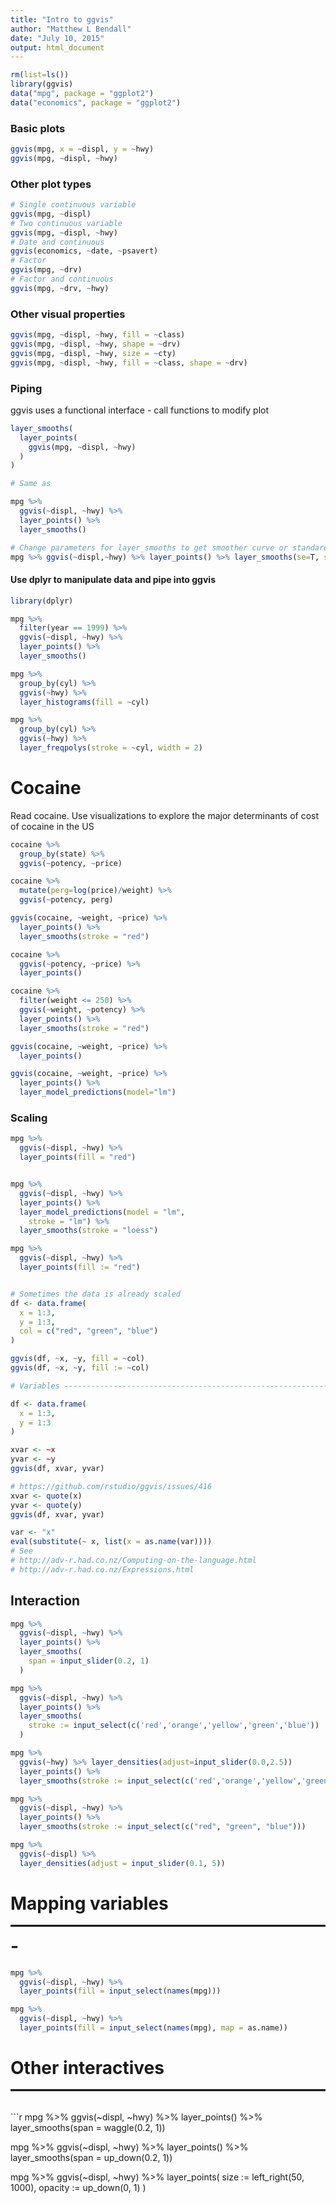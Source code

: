 ```yaml
---
title: "Intro to ggvis"
author: "Matthew L Bendall"
date: "July 10, 2015"
output: html_document
---
```


```r
rm(list=ls())
library(ggvis)
data("mpg", package = "ggplot2")
data("economics", package = "ggplot2")
```

### Basic plots

```r
ggvis(mpg, x = ~displ, y = ~hwy)
ggvis(mpg, ~displ, ~hwy)
```

### Other plot types
```r
# Single continuous variable
ggvis(mpg, ~displ)
# Two continuous variable
ggvis(mpg, ~displ, ~hwy)
# Date and continuous
ggvis(economics, ~date, ~psavert)
# Factor
ggvis(mpg, ~drv)
# Factor and continuous
ggvis(mpg, ~drv, ~hwy)
```

### Other visual properties
```r
ggvis(mpg, ~displ, ~hwy, fill = ~class)
ggvis(mpg, ~displ, ~hwy, shape = ~drv)
ggvis(mpg, ~displ, ~hwy, size = ~cty)
ggvis(mpg, ~displ, ~hwy, fill = ~class, shape = ~drv)

```

### Piping
ggvis uses a functional interface - call functions to modify plot
```r

layer_smooths(
  layer_points(
    ggvis(mpg, ~displ, ~hwy)
  )
)

# Same as

mpg %>%
  ggvis(~displ, ~hwy) %>%
  layer_points() %>%
  layer_smooths()

# Change parameters for layer_smooths to get smoother curve or standard error
mpg %>% ggvis(~displ,~hwy) %>% layer_points() %>% layer_smooths(se=T, span=1)

```

#### Use dplyr to manipulate data and pipe into ggvis

```r

library(dplyr)

mpg %>%
  filter(year == 1999) %>%
  ggvis(~displ, ~hwy) %>%
  layer_points() %>%
  layer_smooths()

mpg %>%
  group_by(cyl) %>%
  ggvis(~hwy) %>%
  layer_histograms(fill = ~cyl)

mpg %>%
  group_by(cyl) %>%
  ggvis(~hwy) %>%
  layer_freqpolys(stroke = ~cyl, width = 2)
```

# Cocaine

Read cocaine. Use visualizations to explore the major determinants of cost of cocaine in the US

```r
cocaine %>%
  group_by(state) %>%
  ggvis(~potency, ~price)

cocaine %>%
  mutate(perg=log(price)/weight) %>%
  ggvis(~potency, perg)

```


```r
ggvis(cocaine, ~weight, ~price) %>%
  layer_points() %>%
  layer_smooths(stroke = "red")

cocaine %>%
  ggvis(~potency, ~price) %>%
  layer_points()

cocaine %>%
  filter(weight <= 250) %>%
  ggvis(~weight, ~potency) %>%
  layer_points() %>%
  layer_smooths(stroke = "red")

ggvis(cocaine, ~weight, ~price) %>%
  layer_points()

ggvis(cocaine, ~weight, ~price) %>%
  layer_points() %>%
  layer_model_predictions(model="lm")

```


### Scaling

```r

mpg %>%
  ggvis(~displ, ~hwy) %>%
  layer_points(fill = "red")


mpg %>%
  ggvis(~displ, ~hwy) %>%
  layer_points() %>%
  layer_model_predictions(model = "lm",
    stroke = "lm") %>%
  layer_smooths(stroke = "loess")

mpg %>%
  ggvis(~displ, ~hwy) %>%
  layer_points(fill := "red")


# Sometimes the data is already scaled
df <- data.frame(
  x = 1:3,
  y = 1:3,
  col = c("red", "green", "blue")
)

ggvis(df, ~x, ~y, fill = ~col)
ggvis(df, ~x, ~y, fill := ~col)
```


```r

# Variables ---------------------------------------------------------------

df <- data.frame(
  x = 1:3,
  y = 1:3
)

xvar <- ~x
yvar <- ~y
ggvis(df, xvar, yvar)

# https://github.com/rstudio/ggvis/issues/416
xvar <- quote(x)
yvar <- quote(y)
ggvis(df, xvar, yvar)

var <- "x"
eval(substitute(~ x, list(x = as.name(var))))
# See
# http://adv-r.had.co.nz/Computing-on-the-language.html
# http://adv-r.had.co.nz/Expressions.html

```

## Interaction

```r
mpg %>%
  ggvis(~displ, ~hwy) %>%
  layer_points() %>%
  layer_smooths(
    span = input_slider(0.2, 1)
  )

mpg %>%
  ggvis(~displ, ~hwy) %>%
  layer_points() %>%
  layer_smooths(
    stroke := input_select(c('red','orange','yellow','green','blue'))
  )

mpg %>%
  ggvis(~hwy) %>% layer_densities(adjust=input_slider(0.0,2.5))
  layer_points() %>%
  layer_smooths(stroke := input_select(c('red','orange','yellow','green','blue')))

mpg %>%
  ggvis(~displ, ~hwy) %>%
  layer_points() %>%
  layer_smooths(stroke := input_select(c("red", "green", "blue")))

mpg %>%
  ggvis(~displ) %>%
  layer_densities(adjust = input_slider(0.1, 5))
```

# Mapping variables -------------------------------------------------------
```r
mpg %>%
  ggvis(~displ, ~hwy) %>%
  layer_points(fill = input_select(names(mpg)))

mpg %>%
  ggvis(~displ, ~hwy) %>%
  layer_points(fill = input_select(names(mpg), map = as.name))
```


# Other interactives ------------------------------------------------------

```r
mpg %>%
  ggvis(~displ, ~hwy) %>%
  layer_points() %>%
  layer_smooths(span = waggle(0.2, 1))

mpg %>%
  ggvis(~displ, ~hwy) %>%
  layer_points() %>%
  layer_smooths(span = up_down(0.2, 1))

mpg %>%
  ggvis(~displ, ~hwy) %>%
  layer_points(
    size := left_right(50, 1000),
    opacity := up_down(0, 1)
  )

